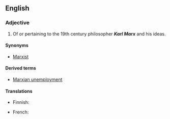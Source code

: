 {{wikipedia|Karl Marx}}
==English==

===Adjective===
{{en-adj}}

# Of or pertaining to the 19th century philosopher '''''Karl Marx''''' and his ideas.

====Synonyms====
* [[Marxist]]

====Derived terms====
* [[Marxian unemployment]]

====Translations====
{{trans-top}}
* Finnish: {{t-|fi|marxilainen}}
{{trans-mid}}
* French: {{t+|fr|marxien}}
{{trans-bottom}}